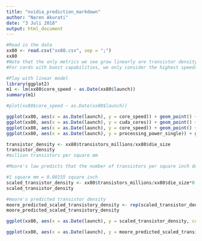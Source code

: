 ```yaml
---
title: "nvidia_prediction_markdown"
author: "Naren Akurati"
date: "3 Juli 2018"
output: html_document
---
```


```r
#Read in the data
xx80 <- read.csv("xx80.csv", sep = ";")
xx80
#Note that the only metrics we see grow linearly are transistor density, cuda core count, core speed, and processing power
#For cards with boost capabilities, we only consider the highest speeds, as performance benchmarks always bring out these speeds in the cards

#Play with linear model
library(ggplot2)
m1 <- lm(xx80$core_speed ~ as.Date(xx80$launch))
summary(m1)

#plot(xx80$core_speed ~ as.Date(xx80$launch))

ggplot(xx80, aes(x = as.Date(launch), y = core_speed)) + geom_point() + geom_smooth(method=lm, se=FALSE)
ggplot(xx80, aes(x = as.Date(launch), y = cuda_cores)) + geom_point() + geom_smooth(method=lm, se=FALSE)
ggplot(xx80, aes(x = as.Date(launch), y = core_speed)) + geom_point() + geom_smooth(method=lm, se=FALSE)
ggplot(xx80, aes(x = as.Date(launch), y = processing_power_single)) + geom_point() + geom_smooth(method=lm, se=FALSE)

transistor_density <- xx80$transistors_millions/xx80$die_size
transistor_density
#million transistors per square mm

#Moore's law predicts that the number of transistors per square inch doubles each year

#1 square mm = 0.00155 square inch
scaled_transistor_density <- xx80$transistors_millions/xx80$die_size*0.00155
scaled_transistor_density

#moore's predicted transistor density
moore_predicted_scaled_transistory_density <- rep(scaled_transistor_density[1], 7) * c(1,2,4,8,16,32,64)
moore_predicted_scaled_transistory_density

ggplot(xx80, aes(x = as.Date(launch), y = scaled_transistor_density, color = "red")) + geom_point() + geom_smooth(method=lm, se=FALSE)

ggplot(xx80, aes(x = as.Date(launch), y = moore_predicted_scaled_transistory_density, color = "white")) + geom_point() + geom_smooth(method=lm, se=FALSE)

```
